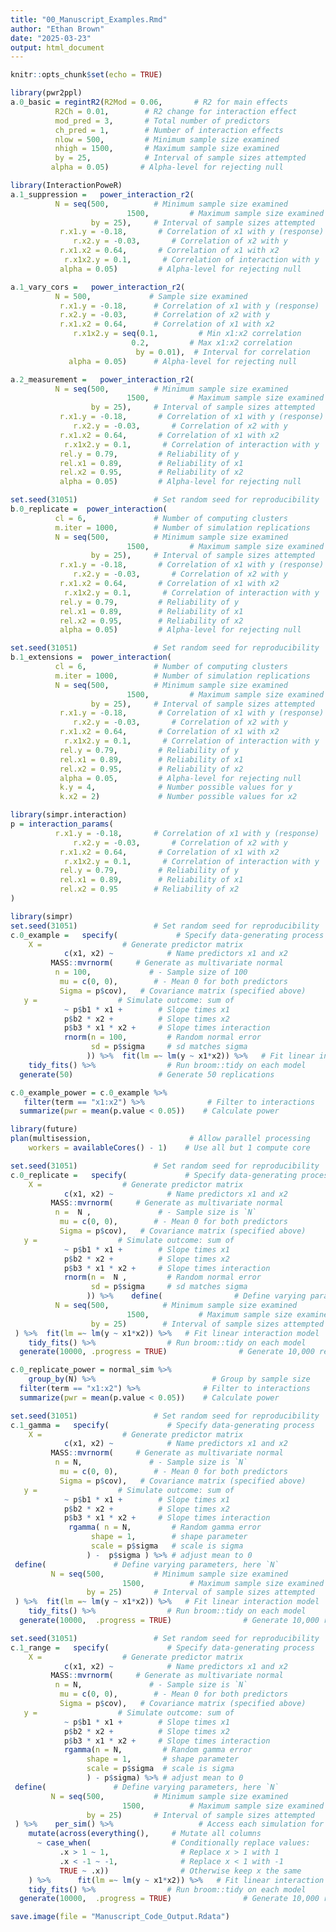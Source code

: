 ```yaml
---
title: "00_Manuscript_Examples.Rmd"
author: "Ethan Brown"
date: "2025-03-23"
output: html_document
---
```


```r
knitr::opts_chunk$set(echo = TRUE)
```

```r
library(pwr2ppl) 
a.0_basic = regintR2(R2Mod = 0.06,       # R2 for main effects
          R2Ch = 0.01,        # R2 change for interaction effect 
          mod_pred = 3,       # Total number of predictors
          ch_pred = 1,        # Number of interaction effects
          nlow = 500,         # Minimum sample size examined
          nhigh = 1500,       # Maximum sample size examined 
          by = 25,            # Interval of sample sizes attempted
         alpha = 0.05)       # Alpha-level for rejecting null
```

```r
library(InteractionPoweR) 
a.1_suppression =   power_interaction_r2(
          N = seq(500,          # Minimum sample size examined
                          1500,         # Maximum sample size examined
                  by = 25),     # Interval of sample sizes attempted
           r.x1.y = -0.18,       # Correlation of x1 with y (response)
              r.x2.y = -0.03,       # Correlation of x2 with y 
           r.x1.x2 = 0.64,       # Correlation of x1 with x2
            r.x1x2.y = 0.1,       # Correlation of interaction with y
           alpha = 0.05)         # Alpha-level for rejecting null
```

```r
a.1_vary_cors =   power_interaction_r2(
          N = 500,             # Sample size examined
           r.x1.y = -0.18,      # Correlation of x1 with y (response)
           r.x2.y = -0.03,      # Correlation of x2 with y
           r.x1.x2 = 0.64,      # Correlation of x1 with x2
              r.x1x2.y = seq(0.1,         # Min x1:x2 correlation
                           0.2,         # Max x1:x2 correlation 
                            by = 0.01),  # Interval for correlation
             alpha = 0.05)      # Alpha-level for rejecting null
```

```r
a.2_measurement =   power_interaction_r2(
          N = seq(500,          # Minimum sample size examined
                          1500,         # Maximum sample size examined
                  by = 25),     # Interval of sample sizes attempted
           r.x1.y = -0.18,       # Correlation of x1 with y (response)
              r.x2.y = -0.03,       # Correlation of x2 with y
           r.x1.x2 = 0.64,       # Correlation of x1 with x2 
            r.x1x2.y = 0.1,       # Correlation of interaction with y
           rel.y = 0.79,         # Reliability of y
           rel.x1 = 0.89,        # Reliability of x1
           rel.x2 = 0.95,        # Reliability of x2
           alpha = 0.05)         # Alpha-level for rejecting null
```

```r
set.seed(31051)                 # Set random seed for reproducibility
b.0_replicate =  power_interaction(
          cl = 6,               # Number of computing clusters
          m.iter = 1000,        # Number of simulation replications
          N = seq(500,          # Minimum sample size examined
                          1500,         # Maximum sample size examined
                  by = 25),     # Interval of sample sizes attempted
           r.x1.y = -0.18,       # Correlation of x1 with y (response)
              r.x2.y = -0.03,       # Correlation of x2 with y
           r.x1.x2 = 0.64,       # Correlation of x1 with x2 
            r.x1x2.y = 0.1,       # Correlation of interaction with y
           rel.y = 0.79,         # Reliability of y
           rel.x1 = 0.89,        # Reliability of x1
           rel.x2 = 0.95,        # Reliability of x2
           alpha = 0.05)         # Alpha-level for rejecting null
```

```r
set.seed(31051)                 # Set random seed for reproducibility
b.1_extensions =  power_interaction(
          cl = 6,               # Number of computing clusters
          m.iter = 1000,        # Number of simulation replications
          N = seq(500,          # Minimum sample size examined
                          1500,         # Maximum sample size examined
                  by = 25),     # Interval of sample sizes attempted
           r.x1.y = -0.18,       # Correlation of x1 with y (response)
              r.x2.y = -0.03,       # Correlation of x2 with y
           r.x1.x2 = 0.64,       # Correlation of x1 with x2 
            r.x1x2.y = 0.1,       # Correlation of interaction with y
           rel.y = 0.79,         # Reliability of y
           rel.x1 = 0.89,        # Reliability of x1
           rel.x2 = 0.95,        # Reliability of x2
           alpha = 0.05,         # Alpha-level for rejecting null
           k.y = 4,              # Number possible values for y
           k.x2 = 2)             # Number possible values for x2
```

```r
library(simpr.interaction) 
p = interaction_params(
          r.x1.y = -0.18,       # Correlation of x1 with y (response)
              r.x2.y = -0.03,       # Correlation of x2 with y
           r.x1.x2 = 0.64,       # Correlation of x1 with x2 
            r.x1x2.y = 0.1,       # Correlation of interaction with y
           rel.y = 0.79,         # Reliability of y
           rel.x1 = 0.89,        # Reliability of x1
           rel.x2 = 0.95        # Reliability of x2 
)
```

```r
library(simpr)
set.seed(31051)                 # Set random seed for reproducibility
c.0_example =   specify(             # Specify data-generating process
    X =                  # Generate predictor matrix
            c(x1, x2) ~            # Name predictors x1 and x2 
         MASS::mvrnorm(     # Generate as multivariate normal
          n = 100,             # - Sample size of 100 
           mu = c(0, 0),        # - Mean 0 for both predictors
           Sigma = p$cov),   # Covariance matrix (specified above)
   y =                  # Simulate outcome: sum of
            ~ p$b1 * x1 +        # Slope times x1
            p$b2 * x2 +          # Slope times x2
            p$b3 * x1 * x2 +     # Slope times interaction
            rnorm(n = 100,         # Random normal error
                  sd = p$sigma     # sd matches sigma
                 )) %>%  fit(lm =~ lm(y ~ x1*x2)) %>%   # Fit linear interaction model
    tidy_fits() %>%                # Run broom::tidy on each model
  generate(50)                   # Generate 50 replications
```

```r
c.0_example_power = c.0_example %>%
   filter(term == "x1:x2") %>%              # Filter to interactions
  summarize(pwr = mean(p.value < 0.05))    # Calculate power
```

```r
library(future)
plan(multisession,                      # Allow parallel processing
    workers = availableCores() - 1)    # Use all but 1 compute core
```

```r
set.seed(31051)                 # Set random seed for reproducibility
c.0_replicate =   specify(             # Specify data-generating process
    X =                  # Generate predictor matrix
            c(x1, x2) ~            # Name predictors x1 and x2 
         MASS::mvrnorm(     # Generate as multivariate normal
          n =  N ,               # - Sample size is `N`
           mu = c(0, 0),        # - Mean 0 for both predictors
           Sigma = p$cov),   # Covariance matrix (specified above)
   y =                  # Simulate outcome: sum of
            ~ p$b1 * x1 +        # Slope times x1
            p$b2 * x2 +          # Slope times x2
            p$b3 * x1 * x2 +     # Slope times interaction
            rnorm(n =  N ,         # Random normal error
                  sd = p$sigma     # sd matches sigma
                 )) %>%    define(                # Define varying parameters, here `N`
          N = seq(500,            # Minimum sample size examined
                          1500,           # Maximum sample size examined
                  by = 25)        # Interval of sample sizes attempted
 ) %>%  fit(lm =~ lm(y ~ x1*x2)) %>%   # Fit linear interaction model
    tidy_fits() %>%                # Run broom::tidy on each model
  generate(10000, .progress = TRUE)                # Generate 10,000 replications
```

```r
c.0_replicate_power = normal_sim %>%
    group_by(N) %>%                          # Group by sample size
  filter(term == "x1:x2") %>%              # Filter to interactions
  summarize(pwr = mean(p.value < 0.05))    # Calculate power
```

```r
set.seed(31051)                 # Set random seed for reproducibility
c.1_gamma =   specify(             # Specify data-generating process
    X =                  # Generate predictor matrix
            c(x1, x2) ~            # Name predictors x1 and x2 
         MASS::mvrnorm(     # Generate as multivariate normal
          n = N,               # - Sample size is `N`
           mu = c(0, 0),        # - Mean 0 for both predictors
           Sigma = p$cov),   # Covariance matrix (specified above)
   y =                  # Simulate outcome: sum of
            ~ p$b1 * x1 +        # Slope times x1
            p$b2 * x2 +          # Slope times x2
            p$b3 * x1 * x2 +     # Slope times interaction
             rgamma( n = N,         # Random gamma error
                  shape = 1,        # shape parameter
                  scale = p$sigma   # scale is sigma
                 ) -  p$sigma ) %>% # adjust mean to 0
 define(               # Define varying parameters, here `N`
         N = seq(500,           # Minimum sample size examined
                         1500,          # Maximum sample size examined
                 by = 25)       # Interval of sample sizes attempted
 ) %>%  fit(lm =~ lm(y ~ x1*x2)) %>%   # Fit linear interaction model
    tidy_fits() %>%                # Run broom::tidy on each model
  generate(10000,  .progress = TRUE)                # Generate 10,000 replications
```

```r
set.seed(31051)                 # Set random seed for reproducibility
c.1_range =   specify(             # Specify data-generating process
    X =                  # Generate predictor matrix
            c(x1, x2) ~            # Name predictors x1 and x2 
         MASS::mvrnorm(     # Generate as multivariate normal
          n = N,               # - Sample size is `N`
           mu = c(0, 0),        # - Mean 0 for both predictors
           Sigma = p$cov),   # Covariance matrix (specified above)
   y =                  # Simulate outcome: sum of
            ~ p$b1 * x1 +        # Slope times x1
            p$b2 * x2 +          # Slope times x2
            p$b3 * x1 * x2 +     # Slope times interaction
            rgamma(n = N,         # Random gamma error
                 shape = 1,       # shape parameter
                 scale = p$sigma  # scale is sigma
                 ) - p$sigma) %>% # adjust mean to 0
 define(               # Define varying parameters, here `N`
         N = seq(500,           # Minimum sample size examined
                         1500,          # Maximum sample size examined
                 by = 25)       # Interval of sample sizes attempted
 ) %>%    per_sim() %>%                   # Access each simulation for mutate
    mutate(across(everything(),     # Mutate all columns
      ~ case_when(                  # Conditionally replace values:
           .x > 1 ~ 1,                # Replace x > 1 with 1
           .x < -1 ~ -1,              # Replace x < 1 with -1
           TRUE ~ .x))                # Otherwise keep x the same
    ) %>%      fit(lm =~ lm(y ~ x1*x2)) %>%   # Fit linear interaction model
    tidy_fits() %>%                # Run broom::tidy on each model
  generate(10000,  .progress = TRUE)                # Generate 10,000 replications
```

```r
save.image(file = "Manuscript_Code_Output.Rdata")

```


